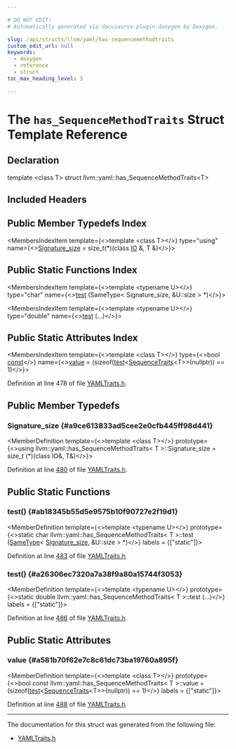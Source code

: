 ```yaml
---

# DO NOT EDIT!
# Automatically generated via docusaurus-plugin-doxygen by Doxygen.

slug: /api/structs/llvm/yaml/has-sequencemethodtraits
custom_edit_url: null
keywords:
  - doxygen
  - reference
  - struct
toc_max_heading_level: 3

---
```





# The `has_SequenceMethodTraits` Struct Template Reference

<DoxygenPage pluginConfig={pluginConfig}>



## Declaration

<CodeBlock>template &lt;class T&gt;
struct llvm::yaml::has_SequenceMethodTraits&lt;T&gt;</CodeBlock>

## Included Headers

<IncludesList>
<IncludesListItem
  filePath="llvm/Support/YAMLTraits.h"
  permalink="/docs/api/files/include/include/llvm/include/llvm/support/yamltraits-h"
  isLocal="true" />
</IncludesList>

## Public Member Typedefs Index

<MembersIndex>

<MembersIndexItem
  template={<>template &lt;class T&gt;</>}
  type="using"
  name={<><a href="#a9ce613833ad5cee2e0cfb445ff98d441">Signature&#95;size</a> = size&#95;t(&#42;)(class <a href="/docs/api/classes/llvm/yaml/io">IO</a> &amp;, T &amp;)</>}>
</MembersIndexItem>

</MembersIndex>

## Public Static Functions Index

<MembersIndex>

<MembersIndexItem
  template={<>template &lt;typename U&gt;</>}
  type="char"
  name={<><a href="#ab18345b55d5e9575b10f90727e2f19d1">test</a> (SameType&lt; Signature&#95;size, &amp;U::size &gt; &#42;)</>}>
</MembersIndexItem>

<MembersIndexItem
  template={<>template &lt;typename U&gt;</>}
  type="double"
  name={<><a href="#a26306ec7320a7a38f9a80a15744f3053">test</a> (...)</>}>
</MembersIndexItem>

</MembersIndex>

## Public Static Attributes Index

<MembersIndex>

<MembersIndexItem
  template={<>template &lt;class T&gt;</>}
  type={<>bool <a href="/docs/api/files/lib/lib/target/lib/target/aarch64/aarch64promoteconstant-cpp/#a90f8350fecae261c25be85d38b451bff">const</a></>}
  name={<><a href="#a581b70f62e7c8c61dc73ba19760a895f">value</a> =  (sizeof(<a href="#ab18345b55d5e9575b10f90727e2f19d1">test</a>&lt;<a href="/docs/api/structs/llvm/yaml/sequencetraits">SequenceTraits</a>&lt;T&gt;&gt;(nullptr)) == 1)</>}>
</MembersIndexItem>

</MembersIndex>


Definition at line 478 of file <a href="/docs/api/files/include/include/llvm/include/llvm/support/yamltraits-h">YAMLTraits.h</a>.

<SectionDefinition>

## Public Member Typedefs

### Signature&#95;size {#a9ce613833ad5cee2e0cfb445ff98d441}

<MemberDefinition
  template={<>template &lt;class T&gt;</>}
  prototype={<>using llvm::yaml::has&#95;SequenceMethodTraits&lt; T &gt;::Signature&#95;size =  size&#95;t (&#42;)(class IO&amp;, T&amp;)</>}>

Definition at line <a href="/docs/api/files/include/include/llvm/include/llvm/support/yamltraits-h/#l00480">480</a> of file <a href="/docs/api/files/include/include/llvm/include/llvm/support/yamltraits-h">YAMLTraits.h</a>.
</MemberDefinition>

</SectionDefinition>

<SectionDefinition>

## Public Static Functions

### test() {#ab18345b55d5e9575b10f90727e2f19d1}

<MemberDefinition
  template={<>template &lt;typename U&gt;</>}
  prototype={<>static char llvm::yaml::has&#95;SequenceMethodTraits&lt; T &gt;::test (<a href="/docs/api/structs/llvm/sametype">SameType</a>&lt; <a href="#a9ce613833ad5cee2e0cfb445ff98d441">Signature&#95;size</a>, &amp;U::size &gt; &#42;)</>}
  labels = {["static"]}>

Definition at line <a href="/docs/api/files/include/include/llvm/include/llvm/support/yamltraits-h/#l00483">483</a> of file <a href="/docs/api/files/include/include/llvm/include/llvm/support/yamltraits-h">YAMLTraits.h</a>.
</MemberDefinition>

### test() {#a26306ec7320a7a38f9a80a15744f3053}

<MemberDefinition
  template={<>template &lt;typename U&gt;</>}
  prototype={<>static double llvm::yaml::has&#95;SequenceMethodTraits&lt; T &gt;::test (...)</>}
  labels = {["static"]}>

Definition at line <a href="/docs/api/files/include/include/llvm/include/llvm/support/yamltraits-h/#l00486">486</a> of file <a href="/docs/api/files/include/include/llvm/include/llvm/support/yamltraits-h">YAMLTraits.h</a>.
</MemberDefinition>

</SectionDefinition>

<SectionDefinition>

## Public Static Attributes

### value {#a581b70f62e7c8c61dc73ba19760a895f}

<MemberDefinition
  template={<>template &lt;class T&gt;</>}
  prototype={<>bool const llvm::yaml::has&#95;SequenceMethodTraits&lt; T &gt;::value =  (sizeof(<a href="#ab18345b55d5e9575b10f90727e2f19d1">test</a>&lt;<a href="/docs/api/structs/llvm/yaml/sequencetraits">SequenceTraits</a>&lt;T&gt;&gt;(nullptr)) == 1)</>}
  labels = {["static"]}>

Definition at line <a href="/docs/api/files/include/include/llvm/include/llvm/support/yamltraits-h/#l00488">488</a> of file <a href="/docs/api/files/include/include/llvm/include/llvm/support/yamltraits-h">YAMLTraits.h</a>.
</MemberDefinition>

</SectionDefinition>

<hr/>

The documentation for this struct was generated from the following file:

<ul>
<li><a href="/docs/api/files/include/include/llvm/include/llvm/support/yamltraits-h">YAMLTraits.h</a></li>
</ul>

</DoxygenPage>
